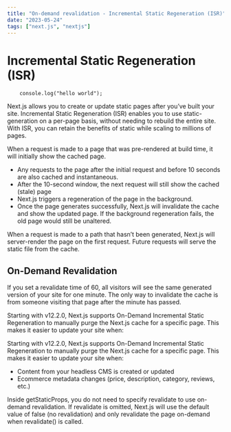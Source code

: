 ```yaml
---
title: "On-demand revalidation - Incremental Static Regeneration (ISR)"
date: "2023-05-24"
tags: ["next.js", "nextjs"]
---
```


# Incremental Static Regeneration (ISR)

```
    console.log("hello world");
```

<CustomImage
  src='https://rawgithubusercontent.com/Lokacitron123/mdxblogs/main/images/opengraph-image.jpg'
  alt='Logo'
/>

Next.js allows you to create or update static pages after you’ve built your site. Incremental Static Regeneration (ISR) enables you to use static-generation on a per-page basis, without needing to rebuild the entire site. With ISR, you can retain the benefits of static while scaling to millions of pages.

When a request is made to a page that was pre-rendered at build time, it will initially show the cached page.

- Any requests to the page after the initial request and before 10 seconds are also cached and instantaneous.
- After the 10-second window, the next request will still show the cached (stale) page
- Next.js triggers a regeneration of the page in the background.
- Once the page generates successfully, Next.js will invalidate the cache and show the updated page. If the background regeneration fails, the old page would still be unaltered.

When a request is made to a path that hasn’t been generated, Next.js will server-render the page on the first request. Future requests will serve the static file from the cache.

## On-Demand Revalidation

If you set a revalidate time of 60, all visitors will see the same generated version of your site for one minute. The only way to invalidate the cache is from someone visiting that page after the minute has passed.

Starting with v12.2.0, Next.js supports On-Demand Incremental Static Regeneration to manually purge the Next.js cache for a specific page. This makes it easier to update your site when:

Starting with v12.2.0, Next.js supports On-Demand Incremental Static Regeneration to manually purge the Next.js cache for a specific page. This makes it easier to update your site when:

- Content from your headless CMS is created or updated
- Ecommerce metadata changes (price, description, category, reviews, etc.)

Inside getStaticProps, you do not need to specify revalidate to use on-demand revalidation. If revalidate is omitted, Next.js will use the default value of false (no revalidation) and only revalidate the page on-demand when revalidate() is called.
